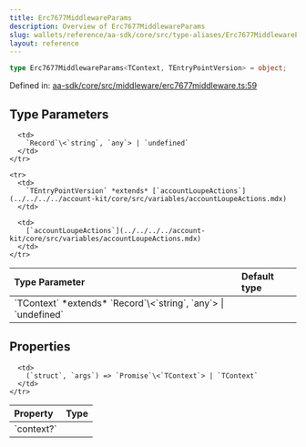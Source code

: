 ```yaml
---
title: Erc7677MiddlewareParams
description: Overview of Erc7677MiddlewareParams
slug: wallets/reference/aa-sdk/core/src/type-aliases/Erc7677MiddlewareParams
layout: reference
---
```


```ts
type Erc7677MiddlewareParams<TContext, TEntryPointVersion> = object;
```

Defined in: [aa-sdk/core/src/middleware/erc7677middleware.ts:59](https://github.com/alchemyplatform/aa-sdk/blob/4987bdd63823427c48ec21401b71fa3cfc2d0675/aa-sdk/core/src/middleware/erc7677middleware.ts#L59)

## Type Parameters

<table>
  <thead>
    <tr>
      <th align="left">Type Parameter</th>
      <th align="left">Default type</th>
    </tr>
  </thead>

  <tbody>
    <tr>
      <td>
        `TContext` *extends* `Record`\<`string`, `any`> | `undefined`
      </td>

      <td>
        `Record`\<`string`, `any`> | `undefined`
      </td>
    </tr>

    <tr>
      <td>
        `TEntryPointVersion` *extends* [`accountLoupeActions`](../../../../account-kit/core/src/variables/accountLoupeActions.mdx)
      </td>

      <td>
        [`accountLoupeActions`](../../../../account-kit/core/src/variables/accountLoupeActions.mdx)
      </td>
    </tr>

  </tbody>
</table>

## Properties

<table>
  <thead>
    <tr>
      <th align="left">Property</th>
      <th align="left">Type</th>
    </tr>
  </thead>

  <tbody>
    <tr>
      <td>
        <a id="context" /> `context?`
      </td>

      <td>
        (`struct`, `args`) => `Promise`\<`TContext`> | `TContext`
      </td>
    </tr>

  </tbody>
</table>
